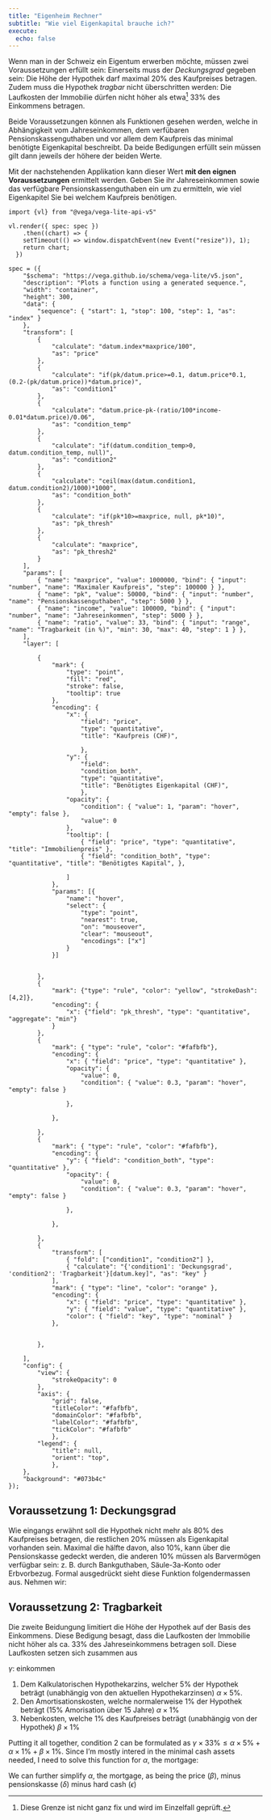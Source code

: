 ```yaml
---
title: "Eigenheim Rechner"
subtitle: "Wie viel Eigenkapital brauche ich?"
execute: 
  echo: false
---
```


Wenn man in der Schweiz ein Eigentum erwerben möchte, müssen zwei Voraussetzungen erfüllt sein: Einerseits muss der *Deckungsgrad* gegeben sein: Die Höhe der Hypothek darf maximal 20% des Kaufpreises betragen. <!-- Die restlichen 20% müssen in Form von Eigenkapital verfügbar sein: Die hälfte davon, also 10%, müssen in Form von Barvermögen vorhanden sein, die fehldnen 10% können von der Peensionskasse hizugezogen werden. -->
Zudem muss die Hypothek *tragbar* nicht überschritten werden: Die Laufkosten der Immobilie dürfen nicht höher als etwa[^1] 33% des Einkommens betragen.

Beide Voraussetzungen können als Funktionen gesehen werden, welche in Abhängigkeit vom Jahreseinkommen, dem verfübaren Pensionskassenguthaben und vor allem dem Kaufpreis das minimal benötigte Eigenkapital beschreibt. Da beide Bedigungen erfüllt sein müssen gilt dann jeweils der höhere der beiden Werte. 

Mit der nachstehenden Applikation kann dieser Wert **mit den eignen Voraussetzungen** ermittelt werden. Geben Sie ihr Jahreseinkommen sowie das verfügbare Pensionskassenguthaben ein um zu ermitteln, wie viel Eigenkapitel Sie bei welchem Kaufpreis benötigen. 



[^1]: Diese Grenze ist nicht ganz fix und wird im Einzelfall geprüft.

```ojs
import {vl} from "@vega/vega-lite-api-v5"
```

<style>
 .vega-bind label{
            display: grid;
            grid-template-columns: repeat(2, 1fr);
        }

.vega-bind{
            background-color: #073b4c;
            padding-left: 10px;
            padding-right: 10px;

        }

input{
    background-color: grey;
}
</style>

```ojs

vl.render({ spec: spec })
    .then((chart) => {
    setTimeout(() => window.dispatchEvent(new Event("resize")), 1);
    return chart;
  })
```


```ojs


spec = ({
    "$schema": "https://vega.github.io/schema/vega-lite/v5.json",
    "description": "Plots a function using a generated sequence.",
    "width": "container",
    "height": 300,
    "data": {
        "sequence": { "start": 1, "stop": 100, "step": 1, "as": "index" }
    },
    "transform": [
        {
            "calculate": "datum.index*maxprice/100",
            "as": "price"
        },
        {
            "calculate": "if(pk/datum.price>=0.1, datum.price*0.1,(0.2-(pk/datum.price))*datum.price)",
            "as": "condition1"
        },
        {
            "calculate": "datum.price-pk-(ratio/100*income-0.01*datum.price)/0.06",
            "as": "condition_temp"
        },
        {
            "calculate": "if(datum.condition_temp>0, datum.condition_temp, null)",
            "as": "condition2"
        },
        {
            "calculate": "ceil(max(datum.condition1, datum.condition2)/1000)*1000",
            "as": "condition_both"
        },
        {
            "calculate": "if(pk*10>=maxprice, null, pk*10)",
            "as": "pk_thresh"
        },
        {
            "calculate": "maxprice",
            "as": "pk_thresh2"
        }
    ],
    "params": [
        { "name": "maxprice", "value": 1000000, "bind": { "input": "number", "name": "Maximaler Kaufpreis", "step": 100000 } },
        { "name": "pk", "value": 50000, "bind": { "input": "number", "name": "Pensionskassenguthaben", "step": 5000 } },
        { "name": "income", "value": 100000, "bind": { "input": "number", "name": "Jahreseinkommen", "step": 5000 } },
        { "name": "ratio", "value": 33, "bind": { "input": "range", "name": "Tragbarkeit (in %)", "min": 30, "max": 40, "step": 1 } },
    ],
    "layer": [

        {
            "mark": {
                "type": "point",
                "fill": "red",
                "stroke": false,
                "tooltip": true
            },
            "encoding": {
                "x": {
                    "field": "price", 
                    "type": "quantitative",
                    "title": "Kaufpreis (CHF)",

                    },
                "y": {
                    "field": 
                    "condition_both", 
                    "type": "quantitative", 
                    "title": "Benötigtes Eigenkapital (CHF)",
                    },
                "opacity": {
                    "condition": { "value": 1, "param": "hover", "empty": false },
                    "value": 0
                },
                "tooltip": [
                    { "field": "price", "type": "quantitative", "title": "Immobilienpreis" },
                    { "field": "condition_both", "type": "quantitative", "title": "Benötigtes Kapital", },

                ]
            },
            "params": [{
                "name": "hover",
                "select": {
                    "type": "point",
                    "nearest": true,
                    "on": "mouseover",
                    "clear": "mouseout",
                    "encodings": ["x"]
                }
            }]


        },
        {
            "mark": {"type": "rule", "color": "yellow", "strokeDash": [4,2]},
            "encoding": {
                "x": {"field": "pk_thresh", "type": "quantitative", "aggregate": "min"}
            }
        },
        {
            "mark": { "type": "rule", "color": "#fafbfb"},
            "encoding": {
                "x": { "field": "price", "type": "quantitative" },
                "opacity": {
                    "value": 0,
                    "condition": { "value": 0.3, "param": "hover", "empty": false }

                },

            },

        },
        {
            "mark": { "type": "rule", "color": "#fafbfb"},
            "encoding": {
                "y": { "field": "condition_both", "type": "quantitative" },
                "opacity": {
                    "value": 0,
                    "condition": { "value": 0.3, "param": "hover", "empty": false }

                },

            },

        },
        {
            "transform": [
                { "fold": ["condition1", "condition2"] },
                { "calculate": "{'condition1': 'Deckungsgrad', 'condition2': 'Tragbarkeit'}[datum.key]", "as": "key" }
            ],
            "mark": { "type": "line", "color": "orange" },
            "encoding": {
                "x": { "field": "price", "type": "quantitative" },
                "y": { "field": "value", "type": "quantitative" },
                "color": { "field": "key", "type": "nominal" }
            },


        },

    ],
    "config": {
        "view": {
            "strokeOpacity": 0
        },
        "axis": {
            "grid": false,
            "titleColor": "#fafbfb",
            "domainColor": "#fafbfb",
            "labelColor": "#fafbfb",
            "tickColor": "#fafbfb"
            },
        "legend": {
            "title": null,
            "orient": "top", 
            },
    },
    "background": "#073b4c"
});
```

## Voraussetzung 1: Deckungsgrad

Wie eingangs erwähnt soll die Hypothek nicht mehr als 80% des Kaufpreises betragen, die restlichen 20% müssen als Eigenkapital vorhanden sein. Maximal die hälfte davon, also 10%, kann über die Pensionskasse gedeckt werden, die anderen 10% müssen als Barvermögen verfügbar sein: z. B. durch Bankguthaben, Säule-3a-Konto oder Erbvorbezug. Formal ausgedrückt sieht diese Funktion folgendermassen aus. Nehmen wir:

\begin{align}
\beta &= \text{Kaufpreis} \\
\alpha &= \text{Hypothek} \\
\delta &= \text{Pensionskassengutenhaben} \\
\epsilon &= \text{Barvermögen} \\

\text{Dann folgt, bei } \delta \in [0, 0.1\beta)\text{:}\\
\epsilon &= \beta - \delta \\

\text{bei } \delta \in (0.1\beta, \infty)\text{:}\\
\epsilon &= 0.9\beta

\end{align}



## Voraussetzung 2: Tragbarkeit

Die zweite Beidungung limitiert die Höhe der Hypothek auf der Basis des Einkommens. Diese Bedigung besagt, dass die Laufkosten der Immobilie nicht höher als ca. 33% des Jahreseinkommens betragen soll. Diese Laufkosten setzen sich zusammen aus 

$\gamma$: einkommen

1. Dem Kalkulatorischen Hypothekarzins, welcher 5% der Hypothek beträgt (unabhängig von den aktuellen Hypothekarzinsen) $\alpha \times 5\%$.
2. Den Amortisationskosten, welche normalerweise 1% der Hypothek beträgt (15% Amorisation über 15 Jahre) $\alpha \times 1\%$
3. Nebenkosten, welche 1% des Kaufpreises beträgt (unabhängig von der Hypothek) $\beta \times 1\%$


Putting it all together, condition 2 can be formulated as $\gamma \times 33\% \leq \alpha \times 5\% + \alpha \times 1\% + \beta \times 1\%$. Since I'm mostly intered in the minimal cash assets needed, I need to solve this function for $\alpha$, the mortgage:

\begin{align}
0.33\gamma &= 0.05\alpha + 0.01\alpha + 0.01\beta \\
0.33\gamma - 0.01\beta &= 0.06\alpha \\
\alpha &= \frac{0.33\gamma - 0.01\beta}{0.06} \\
\end{align}

We can further simplify $\alpha$, the mortgage, as being the price ($\beta$), minus pensionskasse ($\delta$) minus hard cash ($\epsilon$)

\begin{align}
\alpha &= \frac{0.33\gamma - 0.01\beta}{0.06} \\
\beta - \delta - \epsilon &= \frac{0.33\gamma - 0.01\beta}{0.06} \\
\epsilon &= \beta - \delta  - \frac{0.33\gamma - 0.01\beta}{0.06} \\

\end{align}




<!--

I started implementint the above spec into the vega lite api. I'm keeping it here for future reference.


```ojs

viewof pk = Inputs.number([0, Infinity], {step: 5000, label: "Pension Fund", placeholder: "00000", value: 50000})
viewof lohn = Inputs.number([10000, Infinity], {step: 10000, label: "Lohn", placeholder: "000000", value: 100000})


// const myparams = vl.slider.input("range")
// const pk = 50000
// const income = 150000
// const ratio = 0.20

//viewof income = Range([20000, 200000], { step: 10000, value: 100000 })

vl.markLine().data(vl.sequence(100000, 1000000, 50000).as("price"))
    .width(700)
    . params(
        vl.param("ratio").value(0.33).bind(vl.slider(0.30, 0.40, 0.01)),
        vl.param("pk").bind(viewof pk),
        vl.param("lohn").bind(viewof lohn)
        )
    .transform(
        vl.calculate("if(pk/datum.price>=0.1, datum.price*0.1,(0.2-(pk/datum.price))*datum.price)").as("condition1"),
        vl.calculate("datum.price-pk-(ratio*lohn-0.01*datum.price)/0.06").as("condition_temp"),
        vl.calculate("if(datum.condition_temp>0, datum.condition_temp, 0)").as("condition2"),
        vl.calculate("max(datum.condition1, datum.condition2)").as("condition_both")
    )
    .encode(
        vl.x().fieldQ("price"),
        vl.y().fieldQ("condition1")
        )

    .render()


```

-->